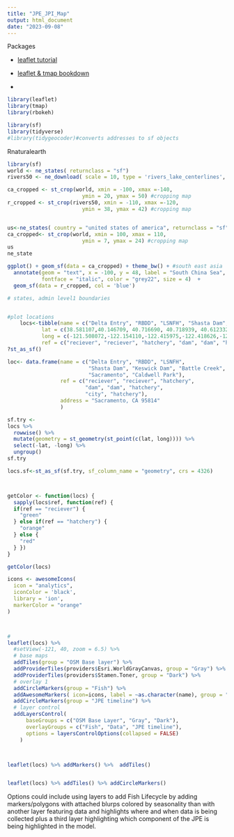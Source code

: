 ```yaml
---
title: "JPE_JPI_Map"
output: html_document
date: "2023-09-08"
---
```



Packages

- [leaflet tutorial](https://www.helenmakesmaps.com/post/how-to-make-your-first-interactive-map-in-r-gis)

- [leaflet & tmap bookdown](https://bookdown.org/robinlovelace/geocompr/adv-map.html#interactive-maps)
- 
```r



library(leaflet)
library(tmap)
library(rbokeh)

library(sf)
library(tidyverse)
#library(tidygeocoder)#converts addresses to sf objects
```

Rnaturalearth
```r
library(sf)
world <- ne_states( returnclass = "sf")
rivers50 <- ne_download( scale = 10, type = 'rivers_lake_centerlines', category = 'physical',  returnclass = "sf") 

ca_cropped <- st_crop(world, xmin = -100, xmax =-140,
                        ymin = 20, ymax = 50) #cropping map
r_cropped <- st_crop(rivers50, xmin = -110, xmax =-120,
                        ymin = 38, ymax = 42) #cropping map


us<-ne_states( country = "united states of america", returnclass = "sf")
ca_cropped<- st_crop(world, xmin = 100, xmax = 110,
                        ymin = 7, ymax = 24) #cropping map
us
ne_state

ggplot() + geom_sf(data = ca_cropped) + theme_bw() + #south east asia
  annotate(geom = "text", x = -100, y = 48, label = "South China Sea", #adding S' China sea  
           fontface = "italic", color = "grey22", size = 4)  + 
  geom_sf(data = r_cropped, col = 'blue')

```


```r
# states, admin level1 boundaries


#plot locations
    locs<-tibble(name = c("Delta Entry", "RBDD", "LSNFH", "Shasta Dam", "Keswick Dam", "Battle Creek", "Sacramento", "Caldwell Park"), 
           lat = c(38.581107,40.146709, 40.716690, 40.718939, 40.612332, 40.367241,38.5816, 40.592527),
           long = c(-121.508072,-122.154110,-122.415975,-122.418626,-122.445812, -122.169962,-121.4944, -122.391859),
           ref = c("reciever", "reciever", "hatchery", "dam", "dam", "hatchery", "city", "hatchery"))
?st_as_sf()

loc<- data.frame(name = c("Delta Entry", "RBDD", "LSNFH", 
                          "Shasta Dam", "Keswick Dam", "Battle Creek", 
                          "Sacramento", "Caldwell Park"), 
                 ref = c("reciever", "reciever", "hatchery", 
                         "dam", "dam", "hatchery", 
                         "city", "hatchery"),
                 address = "Sacramento, CA 95814"
                 )

sf.try <-
locs %>%
  rowwise() %>%
  mutate(geometry = st_geometry(st_point(c(lat, long)))) %>% 
  select(-lat, -long) %>%
  ungroup()
sf.try

locs.sf<-st_as_sf(sf.try, sf_column_name = "geometry", crs = 4326)



getColor <- function(locs) {
  sapply(locs$ref, function(ref) {
  if(ref == "reciever") {
    "green"
  } else if(ref == "hatchery") {
    "orange"
  } else {
    "red"
  } })
}

getColor(locs)

icons <- awesomeIcons(
  icon = "analytics",
  iconColor = 'black',
  library = 'ion',
  markerColor = "orange"
)



#
leaflet(locs) %>% 
  #setView(-121, 40, zoom = 6.5) %>% 
  # base maps
  addTiles(group = "OSM Base layer") %>% 
  addProviderTiles(providers$Esri.WorldGrayCanvas, group = "Gray") %>% 
  addProviderTiles(providers$Stamen.Toner, group = "Dark") %>% 
  # overlay 1
  addCircleMarkers(group = "Fish") %>% 
  addAwesomeMarkers( icon=icons, label = ~as.character(name), group = "Data") %>% 
  addCircleMarkers(group = "JPE timeline") %>% 
  # layer control
  addLayersControl(
      baseGroups = c("OSM Base Layer", "Gray", "Dark"),
      overlayGroups = c("Fish", "Data", "JPE timeline"),
      options = layersControlOptions(collapsed = FALSE)
    )



leaflet(locs) %>% addMarkers() %>%  addTiles()


leaflet(locs) %>% addTiles() %>% addCircleMarkers()


```


Options could include using layers to add Fish Lifecycle by adding markers/polygons with attached blurps colored by seasonality than with another layer featuring data and highlights where and when data is being collected plus a third layer highlighting which component of the JPE is being highlighted in the model. 

